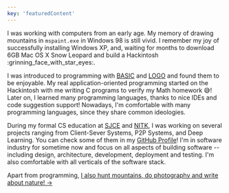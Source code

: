 ```yaml
---
key: 'featuredContent'
---
```


I was working with computers from an early age.
My memory of drawing mountains in `mspaint.exe` in Windows 98 is still vivid.
I remember my joy of successfully installing Windows XP, and, waiting for months to download 6GB Mac OS X Snow Leopard and build a Hackintosh :grinning_face_with_star_eyes:.

I was introduced to programming with [BASIC](https://en.wikipedia.org/wiki/BASIC) and [LOGO](<https://en.wikipedia.org/wiki/Logo*(programming_language)>) and found them to be enjoyable. My real application-oriented programming started on the Hackintosh with me writing C programs to verify my Math homework :sweat_smile:! Later on, I learned many programming languages, thanks to nice IDEs and code suggestion support! Nowadays, I'm comfortable with many programming languages, since they share common ideologies.

During my formal CS education at [SJCE](https://sjce.ac.in/) and [NITK](https://www.nitk.ac.in/), I was working on several projects ranging from Client-Sever Systems, P2P Systems, and Deep Learning. You can check some of them in my [GitHub Profile](https://github.com/vinayakakv)!
I'm in software industry for sometime now and focus on all aspects of building software -- including design, architecture, development, deployment and testing. I'm also comfortable with all verticals of the software stack.

Apart from programming, [I also hunt mountains, do photography and write about nature! →](https://vinayakakv.substack.com)
